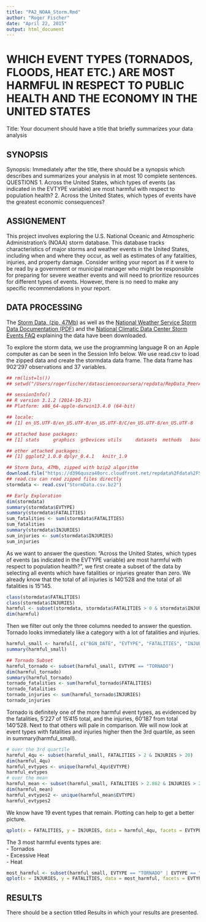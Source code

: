```yaml
---
title: "PA2_NOAA_Storm.Rmd"
author: "Roger Fischer"
date: "April 22, 2015"
output: html_document
---
```


# WHICH EVENT TYPES (TORNADOS, FLOODS, HEAT ETC.) ARE MOST HARMFUL IN RESPECT TO PUBLIC HEALTH AND THE ECONOMY IN THE UNITED STATES
Title: Your document should have a title that briefly summarizes your data analysis

## SYNOPSIS    
Synopsis: Immediately after the title, there should be a synopsis which describes and summarizes your analysis in at most 10 complete sentences.
QUESTIONS
1. Across the United States, which types of events (as indicated in the EVTYPE variable) are most harmful with respect to population health?
2. Across the United States, which types of events have the greatest economic consequences?


## ASSIGNEMENT
This project involves exploring the U.S. National Oceanic and Atmospheric Administration's (NOAA) storm database. This database tracks characteristics of major storms and weather events in the United States, including when and where they occur, as well as estimates of any fatalities, injuries, and property damage.
Consider writing your report as if it were to be read by a government or municipal manager who might be responsible for preparing for severe weather events and will need to prioritize resources for different types of events. However, there is no need to make any specific recommendations in your report.


## DATA PROCESSING
The [Storm Data, (zip, 47Mb)]("https://d396qusza40orc.cloudfront.net/repdata%2Fdata%2FStormData.csv.bz2") as well as the [National Weather Service Storm Data Documentation (PDF)]("https://d396qusza40orc.cloudfront.net/repdata%2Fpeer2_doc%2Fpd01016005curr.pdf") and the [National Climatic Data Center Storm Events FAQ]("https://d396qusza40orc.cloudfront.net/repdata%2Fpeer2_doc%2FNCDC%20Storm%20Events-FAQ%20Page.pdf") explaining the data have been downloaded. 

To explore the storm data, we use the programming language R on an Apple computer as can be seen in the Session Info below.
We use read.csv to load the zipped data and create the stormdata data frame. The data frame has 902'297 observations and 37 variables.


```r
## rm(list=ls())
## setwd("/Users/rogerfischer/datasciencecoursera/repdata/RepData_PeerAssessment2")

## sessionInfo()
## R version 3.1.2 (2014-10-31)
## Platform: x86_64-apple-darwin13.4.0 (64-bit)

## locale:
## [1] en_US.UTF-8/en_US.UTF-8/en_US.UTF-8/C/en_US.UTF-8/en_US.UTF-8

## attached base packages:
## [1] stats     graphics  grDevices utils     datasets  methods   base     

## other attached packages:
## [1] ggplot2_1.0.0 dplyr_0.4.1   knitr_1.9   

## Storm Data, 47Mb, zipped with bzip2 algorithm
download.file("https://d396qusza40orc.cloudfront.net/repdata%2Fdata%2FStormData.csv.bz2", "StormData.csv.bz2", method="curl")
## read.csv can read zipped files directly
stormdata <- read.csv("StormData.csv.bz2")

## Early Exploration
dim(stormdata)
summary(stormdata$EVTYPE)
summary(stormdata$FATALITIES)
sum_fatalities <- sum(stormdata$FATALITIES)
sum_fatalities
summary(stormdata$INJURIES)
sum_injuries <- sum(stormdata$INJURIES)
sum_injuries 
```

As we want to answer the question: "Across the United States, which types of events (as indicated in the EVTYPE variable) are most harmful with respect to population health?", we first  create a subset of the data by selecting all events which have fatalities or injuries greater than zero. We already know that the total of all injuries is 140'528 and the total of all fatalities is 15'145.

```r
class(stormdata$FATALITIES)
class(stormdata$INJURIES)
harmful <- subset(stormdata, stormdata$FATALITIES > 0 & stormdata$INJURIES > 0)
dim(harmful)
```

Then we filter out only the three columns needed to answer the question. Tornado looks immediately like a category with a lot of fatalities and injuries.

```r
harmful_small <- harmful[, c("BGN_DATE", "EVTYPE", "FATALITIES", "INJURIES")]
summary(harmful_small)

## Tornado Subset
harmful_tornado <- subset(harmful_small, EVTYPE == "TORNADO")
dim(harmful_tornado)
summary(harmful_tornado)
tornado_fatalities <- sum(harmful_tornado$FATALITIES)
tornado_fatalities
tornado_injuries <- sum(harmful_tornado$INJURIES)
tornado_injuries
```

Tornado is definitely one of the more harmful event types, as evidenced by the fatalities, 5'227 of 15'415 total, and the injuries, 60'187 from total 140'528. Next to that others will pale in comparison. We will now look at event types with fatalities and injuries higher then the 3rd quartile, as seen in summary(harmful_small). 

```r
# over the 3rd quartile
harmful_4qu <- subset(harmful_small, FATALITIES > 2 & INJURIES > 20)
dim(harmful_4qu)
harmful_evtypes <- unique(harmful_4qu$EVTYPE)
harmful_evtypes
# over the mean
harmful_mean <- subset(harmful_small, FATALITIES > 2.862 & INJURIES > 29.82)
dim(harmful_mean)
harmful_evtypes2 <- unique(harmful_mean$EVTYPE)
harmful_evtypes2
```

We know have 19 event types that remain. Plotting can help to get a better picture.
```r
qplot(x = FATALITIES, y = INJURIES, data = harmful_4qu, facets = EVTYPE ~ . ,  color = EVTYPE, geom =   c("point"))
```

The 3 most harmful events types are:   
- Tornados    
- Excessive Heat    
- Heat    
```r
most_harmful <- subset(harmful_small, EVTYPE == "TORNADO" | EVTYPE == "EXCESSIVE HEAT" | EVTYPE == "HEAT")
qplot(x = INJURIES, y = FATALITIES, data = most_harmful, facets = EVTYPE ~ . ,  color = EVTYPE, geom =   c("point"))
```

## RESULTS
There should be a section titled Results in which your results are presented.




